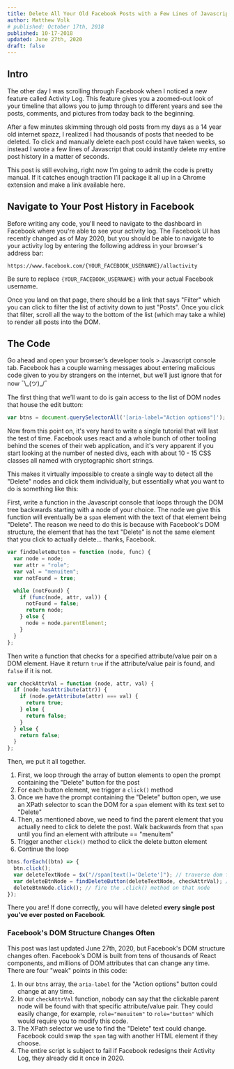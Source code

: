 ```yaml
---
title: Delete All Your Old Facebook Posts with a Few Lines of Javascript
author: Matthew Volk
# published: October 17th, 2018
published: 10-17-2018
updated: June 27th, 2020
draft: false
---
```


## Intro

The other day I was scrolling through Facebook when I noticed a new feature called Activity Log. This feature gives you a zoomed-out look of your timeline that allows you to jump through to different years and see the posts, comments, and pictures from today back to the beginning.

After a few minutes skimming through old posts from my days as a 14 year old internet spazz, I realized I had thousands of posts that needed to be deleted. To click and manually delete each post could have taken weeks, so instead I wrote a few lines of Javascript that could instantly delete my entire post history in a matter of seconds.

This post is still evolving, right now I’m going to admit the code is pretty manual. If it catches enough traction I’ll package it all up in a Chrome extension and make a link available here.

## Navigate to Your Post History in Facebook

Before writing any code, you'll need to navigate to the dashboard in Facebook where you're able to see your activity log. The Facebook UI has recently changed as of May 2020, but you should be able to navigate to your activity log by entering the following address in your browser's address bar:

```
https://www.facebook.com/{YOUR_FACEBOOK_USERNAME}/allactivity
```

Be sure to replace `{YOUR_FACEBOOK_USERNAME}` with your actual Facebook username.

Once you land on that page, there should be a link that says "Filter" which you can click to filter the list of activity down to just "Posts". Once you click that filter, scroll all the way to the bottom of the list (which may take a while) to render all posts into the DOM.

## The Code

Go ahead and open your browser’s developer tools > Javascript console tab. Facebook has a couple warning messages about entering malicious code given to you by strangers on the internet, but we’ll just ignore that for now ¯\\\_(ツ)\_/¯

The first thing that we’ll want to do is gain access to the list of DOM nodes that house the edit button:

```js
var btns = document.querySelectorAll('[aria-label="Action options"]');
```

Now from this point on, it's very hard to write a single tutorial that will last the test of time. Facebook uses react and a whole bunch of other tooling behind the scenes of their web application, and it's very apparent if you start looking at the number of nested divs, each with about 10 - 15 CSS classes all named with cryptographic short strings.

This makes it virtually impossible to create a single way to detect all the "Delete" nodes and click them individually, but essentially what you want to do is something like this:

First, write a function in the Javascript console that loops through the DOM tree backwards starting with a node of your choice. The node we give this function will eventually be a `span` element with the text of that element being "Delete". The reason we need to do this is because with Facebook's DOM structure, the element that has the text "Delete" is not the same element that you click to actually delete... thanks, Facebook.

```js
var findDeleteButton = function (node, func) {
  var node = node;
  var attr = "role";
  var val = "menuitem";
  var notFound = true;

  while (notFound) {
    if (func(node, attr, val)) {
      notFound = false;
      return node;
    } else {
      node = node.parentElement;
    }
  }
};
```

Then write a function that checks for a specified attribute/value pair on a DOM element. Have it return `true` if the attribute/value pair is found, and `false` if it is not.

```js
var checkAttrVal = function (node, attr, val) {
  if (node.hasAttribute(attr)) {
    if (node.getAttribute(attr) === val) {
      return true;
    } else {
      return false;
    }
  } else {
    return false;
  }
};
```

Then, we put it all together.

1. First, we loop through the array of button elements to open the prompt containing the "Delete" button for the post
2. For each button element, we trigger a `click()` method
3. Once we have the prompt containing the "Delete" button open, we use an XPath selector to scan the DOM for a `span` element with its text set to "Delete"
4. Then, as mentioned above, we need to find the parent element that you actually need to click to delete the post. Walk backwards from that `span` until you find an element with attribute == "menuitem"
5. Trigger another `click()` method to click the delete button element
6. Continue the loop

```js
btns.forEach((btn) => {
  btn.click();
  var deleteTextNode = $x("//span[text()='Delete']"); // traverse dom for DOM elements with innerText == "Delete"
  var deleteBtnNode = findDeleteButton(deleteTextNode, checkAttrVal); // traverse parent dom nodes until you find a parent node that you can fire an "click()" method on.
  deleteBtnNode.click(); // fire the .click() method on that node
});
```

There you are! If done correctly, you will have deleted **every single post you've ever posted on Facebook**.

### Facebook's DOM Structure Changes Often

This post was last updated June 27th, 2020, but Facebook's DOM structure changes often. Facebook's DOM is built from tens of thousands of React components, and millions of DOM attributes that can change any time. There are four "weak" points in this code:

1. In our `btns` array, the `aria-label` for the "Action options" button could change at any time.
2. In our `checkAttrVal` function, nobody can say that the clickable parent node will be found with that specific attribute/value pair. They could easily change, for example, `role="menuitem"` to `role="button"` which would require you to modify this code.
3. The XPath selector we use to find the "Delete" text could change. Facebook could swap the `span` tag with another HTML element if they choose.
4. The entire script is subject to fail if Facebook redesigns their Activity Log, they already did it once in 2020.
